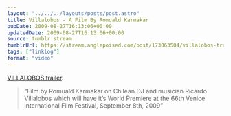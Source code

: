 ```yaml
---
layout: "../../../layouts/posts/post.astro"
title: Villalobos - A Film By Romuald Karmakar
pubDate: 2009-08-27T16:13:06+00:00
updatedDate: 2009-08-27T16:13:06+00:00
source: tumblr stream
tumblrUrl: https://stream.anglepoised.com/post/173063504/villalobos-trailer-film-by-romuald-karmakar-on
tags: ["linklog"]
format: "video"
---
```



<YouTube id="https://www.youtube.com/watch?v=Tmy_4BuZOCM" />

[VILLALOBOS trailer][1].

> &ldquo;Film by Romuald Karmakar on Chilean DJ and musician Ricardo Villalobos which will have it&rsquo;s World Premiere at the 66th Venice International Film Festival, September 8th, 2009&rdquo;

[1]: http://www.youtube.com/watch?v=Tmy_4BuZOCM
